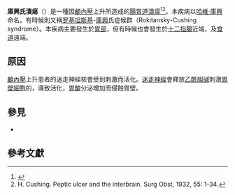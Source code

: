 {{Infobox disease |
  Name           = 庫興氏潰瘍 |
  Image          = |
  Caption        = |
  DiseasesDB     = 3259 |
  ICD10          = |
  ICD9           = |
  ICDO           = |
  OMIM           = |
  MedlinePlus    = |
  eMedicineSubj  = |
  eMedicineTopic = |
  MeshID         = |
}}
{{medical}}
'''庫興氏潰瘍'''（{{lang|en|Cushing ulcer}}）是一種因[[顱內壓|顱內壓]]上升所造成的[[胃及十二指肠潰瘍|腸胃道潰瘍]]<ref>{{WhoNamedIt|synd|982}}</ref><ref>H. Cushing. Peptic ulcer and the interbrain. Surg Obst, 1932, 55: 1-34.</ref>。本疾病以[[哈維·庫興|哈維·庫興]]命名。有時候則又稱[[卡尔·冯·罗基坦斯基|罗基坦斯基]]-[[哈維·庫興|庫興]]氏症候群（Rokitansky-Cushing syndrome）。本疾病主要發生於[[胃|胃部]]，但有時候也會發生於[[十二指腸|十二指腸]]近端，及[[食道|食道]]遠端。

==原因==
[[顱內壓|顱內壓]]上升患者的迷走神經核會受到刺激而活化。[[迷走神經|迷走神經]]會釋放[[乙酰胆碱|乙酰胆碱]]刺激[[胃壁細胞|胃壁細胞]]的{{tsl|en|M3 receptor|M3受體|M<sub>3</sub>受體}}，導致{{tsl|en|hydrogen potassium ATPase|鉀鈉腺苷三磷酸酶}}活化，[[胃酸|胃酸]]分泌增加而侵蝕胃壁。

== 參見 ==
* {{tsl|en|Curling ulcer|柯林氏潰瘍}}

==參考文獻==
{{reflist}}

{{Digestive system diseases}}

{{DEFAULTSORT:Cushing Ulcer}}
{{tsl|en|Category:Duodenum disorders||Category:Duodenum disorders}}


{{disease-stub}}